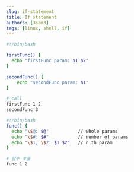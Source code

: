 ```yaml
---
slug: if-statement
title: If statement
authors: [3sam3]
tags: [linux, shell, if]
---
```


```sh
#!/bin/bash

firstFunc() {
  echo "firstFunc param: $1 $2"
}

secondFunc() {
	echo "secondFunc param: $1"
}

# call
firstFunc 1 2
secondFunc 3
```


```bash
#!/bin/bash
func() {
  echo "\$@: $@"           // whole params
  echo "\$#: $#"           // number of params
  echo "\$1, \$2: $1 $2"   // n th param
}

# 함수 호출
func 1 2
```
